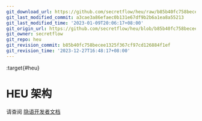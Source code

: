 ```yaml
---
git_download_url: https://github.com/secretflow/heu/raw/b85b40fc758becee1325f367cf97cd126884f1ef/docs/development/arch.rst
git_last_modified_commit: a3cae3a86efaec0b131e67df9b2b6a1ea8a55213
git_last_modified_time: '2023-01-09T20:06:17+08:00'
git_origin_url: https://github.com/secretflow/heu/blob/b85b40fc758becee1325f367cf97cd126884f1ef/docs/development/arch.rst
git_owner: secretflow
git_repo: heu
git_revision_commit: b85b40fc758becee1325f367cf97cd126884f1ef
git_revision_time: '2023-12-27T16:48:17+08:00'
---
```


:target{#heu}

# HEU 架构

请查阅 [隐语开发者文档](https://www.secretflow.org.cn/docs/secretflow/zh_CN/developer/design/heu.html)
